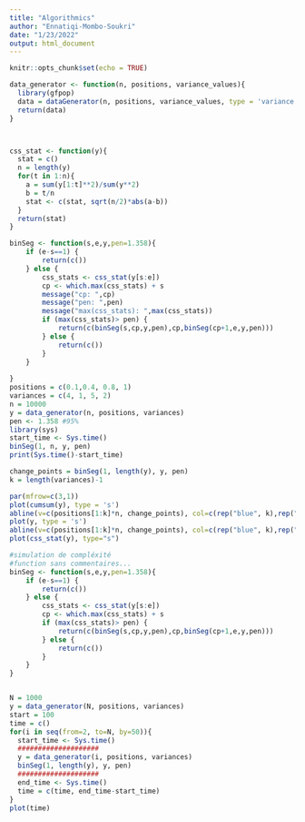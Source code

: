 ```yaml
---
title: "Algorithmics"
author: "Ennatiqi-Mombo-Soukri"
date: "1/23/2022"
output: html_document
---
```


```r
knitr::opts_chunk$set(echo = TRUE)
```

```r
data_generator <- function(n, positions, variance_values){
  library(gfpop)
  data = dataGenerator(n, positions, variance_values, type = 'variance')
  return(data)
}



css_stat <- function(y){
  stat = c()
  n = length(y)
  for(t in 1:n){
    a = sum(y[1:t]**2)/sum(y**2)
    b = t/n
    stat <- c(stat, sqrt(n/2)*abs(a-b))
  }
  return(stat)
}

binSeg <- function(s,e,y,pen=1.358){
    if (e-s==1) {
        return(c())
    } else {
        css_stats <- css_stat(y[s:e])
        cp <- which.max(css_stats) + s
        message("cp: ",cp)
        message("pen: ",pen)
        message("max(css_stats): ",max(css_stats))
        if (max(css_stats)> pen) {
            return(c(binSeg(s,cp,y,pen),cp,binSeg(cp+1,e,y,pen)))
        } else {
            return(c())
        }
    }
    
}
positions = c(0.1,0.4, 0.8, 1)
variances = c(4, 1, 5, 2)
n = 10000
y = data_generator(n, positions, variances)
pen <- 1.358 #95%
library(sys)
start_time <- Sys.time()
binSeg(1, n, y, pen)
print(Sys.time()-start_time)
```


```r
change_points = binSeg(1, length(y), y, pen)
k = length(variances)-1

par(mfrow=c(3,1))
plot(cumsum(y), type = 's')
abline(v=c(positions[1:k]*n, change_points), col=c(rep("blue", k),rep("red", k)), lty=c(2, 1))
plot(y, type = 's')
abline(v=c(positions[1:k]*n, change_points), col=c(rep("blue", k),rep("red", k)), lty=c(2, 1))
plot(css_stat(y), type="s")

```

```r
#simulation de compléxité
#function sans commentaires...
binSeg <- function(s,e,y,pen=1.358){
    if (e-s==1) {
        return(c())
    } else {
        css_stats <- css_stat(y[s:e])
        cp <- which.max(css_stats) + s
        if (max(css_stats)> pen) {
            return(c(binSeg(s,cp,y,pen),cp,binSeg(cp+1,e,y,pen)))
        } else {
            return(c())
        }
    }
}


N = 1000
y = data_generator(N, positions, variances)
start = 100
time = c()
for(i in seq(from=2, to=N, by=50)){
  start_time <- Sys.time()
  ####################
  y = data_generator(i, positions, variances)
  binSeg(1, length(y), y, pen)
  ####################
  end_time <- Sys.time()
  time = c(time, end_time-start_time)
}
plot(time)
```

